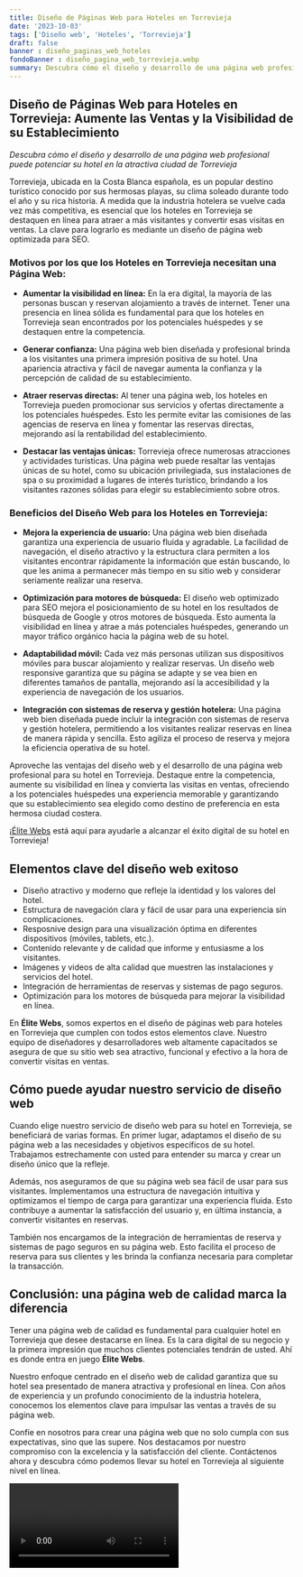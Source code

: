 ```yaml
---
title: Diseño de Páginas Web para Hoteles en Torrevieja
date: '2023-10-03'
tags: ['Diseño web', 'Hoteles', 'Torrevieja']
draft: false
banner : diseño_paginas_web_hoteles
fondoBanner : diseño_pagina_web_torrevieja.webp
summary: Descubra cómo el diseño y desarrollo de una página web profesional puede potenciar su hotel en la atractiva ciudad de Torrevieja
---
```


## **Diseño de Páginas Web para Hoteles en Torrevieja: Aumente las Ventas y la Visibilidad de su Establecimiento**

*Descubra cómo el diseño y desarrollo de una página web profesional puede potenciar su hotel en la atractiva ciudad de Torrevieja*

Torrevieja, ubicada en la Costa Blanca española, es un popular destino turístico conocido por sus hermosas playas, su clima soleado durante todo el año y su rica historia. A medida que la industria hotelera se vuelve cada vez más competitiva, es esencial que los hoteles en Torrevieja se destaquen en línea para atraer a más visitantes y convertir esas visitas en ventas. La clave para lograrlo es mediante un diseño de página web optimizada para SEO.

### Motivos por los que los Hoteles en Torrevieja necesitan una Página Web:

- **Aumentar la visibilidad en línea:** En la era digital, la mayoría de las personas buscan y reservan alojamiento a través de internet. Tener una presencia en línea sólida es fundamental para que los hoteles en Torrevieja sean encontrados por los potenciales huéspedes y se destaquen entre la competencia.

- **Generar confianza:** Una página web bien diseñada y profesional brinda a los visitantes una primera impresión positiva de su hotel. Una apariencia atractiva y fácil de navegar aumenta la confianza y la percepción de calidad de su establecimiento.

- **Atraer reservas directas:** Al tener una página web, los hoteles en Torrevieja pueden promocionar sus servicios y ofertas directamente a los potenciales huéspedes. Esto les permite evitar las comisiones de las agencias de reserva en línea y fomentar las reservas directas, mejorando así la rentabilidad del establecimiento.

- **Destacar las ventajas únicas:** Torrevieja ofrece numerosas atracciones y actividades turísticas. Una página web puede resaltar las ventajas únicas de su hotel, como su ubicación privilegiada, sus instalaciones de spa o su proximidad a lugares de interés turístico, brindando a los visitantes razones sólidas para elegir su establecimiento sobre otros.

### Beneficios del Diseño Web para los Hoteles en Torrevieja:

- **Mejora la experiencia de usuario:** Una página web bien diseñada garantiza una experiencia de usuario fluida y agradable. La facilidad de navegación, el diseño atractivo y la estructura clara permiten a los visitantes encontrar rápidamente la información que están buscando, lo que les anima a permanecer más tiempo en su sitio web y considerar seriamente realizar una reserva.

- **Optimización para motores de búsqueda:** El diseño web optimizado para SEO mejora el posicionamiento de su hotel en los resultados de búsqueda de Google y otros motores de búsqueda. Esto aumenta la visibilidad en línea y atrae a más potenciales huéspedes, generando un mayor tráfico orgánico hacia la página web de su hotel.

- **Adaptabilidad móvil:** Cada vez más personas utilizan sus dispositivos móviles para buscar alojamiento y realizar reservas. Un diseño web responsive garantiza que su página se adapte y se vea bien en diferentes tamaños de pantalla, mejorando así la accesibilidad y la experiencia de navegación de los usuarios.

- **Integración con sistemas de reserva y gestión hotelera:** Una página web bien diseñada puede incluir la integración con sistemas de reserva y gestión hotelera, permitiendo a los visitantes realizar reservas en línea de manera rápida y sencilla. Esto agiliza el proceso de reserva y mejora la eficiencia operativa de su hotel.

Aproveche las ventajas del diseño web y el desarrollo de una página web profesional para su hotel en Torrevieja. Destaque entre la competencia, aumente su visibilidad en línea y convierta las visitas en ventas, ofreciendo a los potenciales huéspedes una experiencia memorable y garantizando que su establecimiento sea elegido como destino de preferencia en esta hermosa ciudad costera.

¡[Élite Webs](https://elitewebs.es/) está aquí para ayudarle a alcanzar el éxito digital de su hotel en Torrevieja!

<GifSeo />

<Cta />

## Elementos clave del diseño web exitoso

- Diseño atractivo y moderno que refleje la identidad y los valores del hotel.
- Estructura de navegación clara y fácil de usar para una experiencia sin complicaciones.
- Resposnive design para una visualización óptima en diferentes dispositivos (móviles, tablets, etc.).
- Contenido relevante y de calidad que informe y entusiasme a los visitantes.
- Imágenes y videos de alta calidad que muestren las instalaciones y servicios del hotel.
- Integración de herramientas de reservas y sistemas de pago seguros.
- Optimización para los motores de búsqueda para mejorar la visibilidad en línea.

En **Élite Webs**, somos expertos en el diseño de páginas web para hoteles en Torrevieja que cumplen con todos estos elementos clave. Nuestro equipo de diseñadores y desarrolladores web altamente capacitados se asegura de que su sitio web sea atractivo, funcional y efectivo a la hora de convertir visitas en ventas.

## Cómo puede ayudar nuestro servicio de diseño web

Cuando elige nuestro servicio de diseño web para su hotel en Torrevieja, se beneficiará de varias formas. En primer lugar, adaptamos el diseño de su página web a las necesidades y objetivos específicos de su hotel. Trabajamos estrechamente con usted para entender su marca y crear un diseño único que la refleje.

Además, nos aseguramos de que su página web sea fácil de usar para sus visitantes. Implementamos una estructura de navegación intuitiva y optimizamos el tiempo de carga para garantizar una experiencia fluida. Esto contribuye a aumentar la satisfacción del usuario y, en última instancia, a convertir visitantes en reservas.

También nos encargamos de la integración de herramientas de reserva y sistemas de pago seguros en su página web. Esto facilita el proceso de reserva para sus clientes y les brinda la confianza necesaria para completar la transacción.

## Conclusión: una página web de calidad marca la diferencia

Tener una página web de calidad es fundamental para cualquier hotel en Torrevieja que desee destacarse en línea. Es la cara digital de su negocio y la primera impresión que muchos clientes potenciales tendrán de usted. Ahí es donde entra en juego **Élite Webs**.

Nuestro enfoque centrado en el diseño web de calidad garantiza que su hotel sea presentado de manera atractiva y profesional en línea. Con años de experiencia y un profundo conocimiento de la industria hotelera, conocemos los elementos clave para impulsar las ventas a través de su página web.

Confíe en nosotros para crear una página web que no solo cumpla con sus expectativas, sino que las supere. Nos destacamos por nuestro compromiso con la excelencia y la satisfacción del cliente. Contáctenos ahora y descubra cómo podemos llevar su hotel en Torrevieja al siguiente nivel en línea.

<Video />

<CtaBot job='Hoteles' city='Torrevieja'/>

<Gmaps query='Torrevieja+españa+maps' />